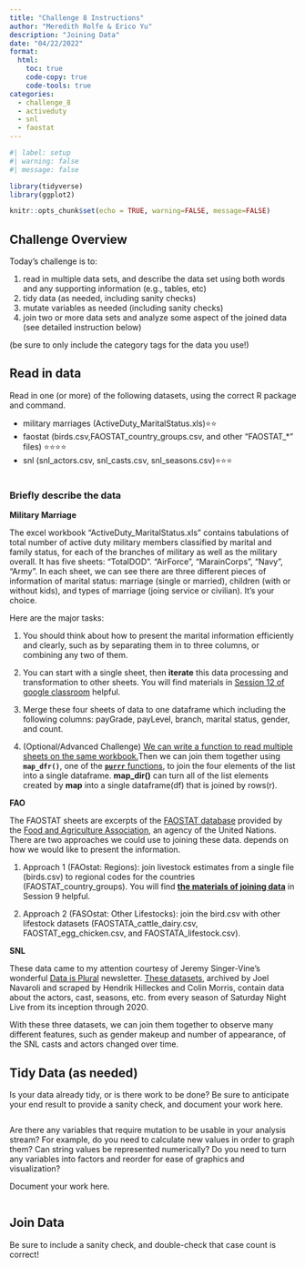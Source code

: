 ```yaml
---
title: "Challenge 8 Instructions"
author: "Meredith Rolfe & Erico Yu"
description: "Joining Data"
date: "04/22/2022"
format:
  html:
    toc: true
    code-copy: true
    code-tools: true
categories:
  - challenge_8
  - activeduty
  - snl
  - faostat
---
```


```r
#| label: setup
#| warning: false
#| message: false

library(tidyverse)
library(ggplot2)

knitr::opts_chunk$set(echo = TRUE, warning=FALSE, message=FALSE)
```

## Challenge Overview {#challenge-overview}

Today's challenge is to:

1)  read in multiple data sets, and describe the data set using both words and any supporting information (e.g., tables, etc)
2)  tidy data (as needed, including sanity checks)
3)  mutate variables as needed (including sanity checks)
4)  join two or more data sets and analyze some aspect of the joined data (see detailed instruction below)

(be sure to only include the category tags for the data you use!)

## Read in data {#read-in-data}

Read in one (or more) of the following datasets, using the correct R package and command.

-   military marriages (ActiveDuty_MaritalStatus.xls)⭐⭐
-   faostat (birds.csv,FAOSTAT_country_groups.csv, and other "FAOSTAT\_\*" files) ⭐⭐⭐⭐
-   snl (snl_actors.csv, snl_casts.csv, snl_seasons.csv)⭐⭐⭐

```r
```

### Briefly describe the data {#briefly-describe-the-data}

**Military Marriage**

The excel workbook "ActiveDuty_MaritalStatus.xls" contains tabulations of total number of active duty military members classified by marital and family status, for each of the branches of military as well as the military overall. It has five sheets: "TotalDOD". "AirForce", "MarainCorps", "Navy", "Army". In each sheet, we can see there are three different pieces of information of marital status: marriage (single or married), children (with or without kids), and types of marriage (joing service or civilian). It's your choice.

Here are the major tasks:

(1) You should think about how to present the marital information efficiently and clearly, such as by separating them in to three columns, or combining any two of them.

(2) You can start with a single sheet, then **iterate** this data processing and transformation to other sheets. You will find materials in [Session 12 of google classroom](https://classroom.google.com/c/NTEyNzk1NDY3ODIw/m/NTEyNzk1NDY3OTU3/details) helpful.

(3) Merge these four sheets of data to one dataframe which including the following columns: payGrade, payLevel, branch, marital status, gender, and count.

(4) (Optional/Advanced Challenge) [We can write a function to read multiple sheets on the same workbook.](https://martinctc.github.io/blog/vignette-write-and-read-multiple-excel-files-with-purrr/)Then we can join them together using **`map_dfr()`**, one of the [**`purrr`** functions](https://purrr.tidyverse.org/), to join the four elements of the list into a single dataframe. **map_dir()** can turn all of the list elements created by **map** into a single dataframe(df) that is joined by rows(r).

**FAO**

The FAOSTAT sheets are excerpts of the [FAOSTAT database](https://www.fao.org/faostat/en/#home) provided by the [Food and Agriculture Association](https://www.fao.org/home/en), an agency of the United Nations. There are two approaches we could use to joining these data. depends on how we would like to present the information.

(1) Approach 1 (FAOstat: Regions): join livestock estimates from a single file (birds.csv) to regional codes for the countries (FAOSTAT_country_groups). You will find [**the materials of joining data**](https://classroom.google.com/c/NTEyNzk1NDY3ODIw/m/NTEyNzk1NDY3OTUx/details) in Session 9 helpful.

(2) Approach 2 (FASOstat: Other Lifestocks): join the bird.csv with other lifestock datasets (FAOSTATA_cattle_dairy.csv, FAOSTAT_egg_chicken.csv, and FAOSTATA_lifestock.csv).

**SNL**

These data came to my attention courtesy of Jeremy Singer-Vine's wonderful [Data is Plural](https://dacss.github.io/601_Winter_2022-2023/posts/data-is-plural.com) newsletter. [These datasets](https://github.com/hhllcks/snldb), archived by Joel Navaroli and scraped by Hendrik Hilleckes and Colin Morris, contain data about the actors, cast, seasons, etc. from every season of Saturday Night Live from its inception through 2020.

With these three datasets, we can join them together to observe many different features, such as gender makeup and number of appearance, of the SNL casts and actors changed over time.

## Tidy Data (as needed) {#tidy-data-as-needed}

Is your data already tidy, or is there work to be done? Be sure to anticipate your end result to provide a sanity check, and document your work here.

```r


```

Are there any variables that require mutation to be usable in your analysis stream? For example, do you need to calculate new values in order to graph them? Can string values be represented numerically? Do you need to turn any variables into factors and reorder for ease of graphics and visualization?

Document your work here.

```r

```

## Join Data {#join-data}

Be sure to include a sanity check, and double-check that case count is correct!

##  {#military-marriages}
